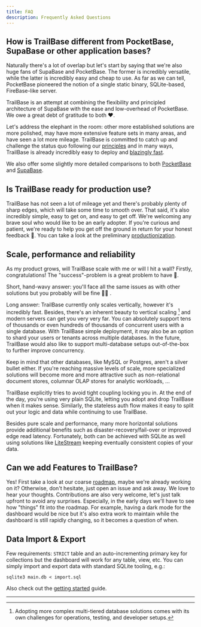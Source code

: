 ```yaml
---
title: FAQ
description: Frequently Asked Questions
---
```


## How is TrailBase different from PocketBase, SupaBase or other application bases?

Naturally there's a lot of overlap but let's start by saying that
we're also huge fans of SupaBase and PocketBase.
The former is incredibly versatile, while the latter is incredibly easy and
cheap to use.
As far as we can tell, PocketBase pioneered the notion of a single static
binary, SQLite-based, FireBase-like server.

TrailBase is an attempt at combining the flexibility and principled
architecture of SupaBase with the ease and low-overhead of PocketBase.
We owe a great debt of gratitude to both ❤️.

Let's address the elephant in the room: other more established solutions are
more polished, may have more extensive feature sets in many areas, and have
seen a lot more mileage.
TrailBase is committed to catch up and challenge the status quo following our
[principles](/getting-started/goals) and in many ways, TrailBase is
already incredibly easy to deploy and [blazingly fast](/reference/benchmarks).

We also offer some slightly more detailed comparisons to both
[PocketBase](/comparison/pocketbase) and [SupaBase](/comparison/supabase).

## Is TrailBase ready for production use?

TrailBase has not seen a lot of mileage yet and there's probably plenty of
sharp edges, which will take some time to smooth over.
That said, it's also incredibly simple, easy to get on, and easy to get off.
We're welcoming any brave soul who would like to be an early adopter.
If you're curious and patient, we're ready to help you get off the ground in
return for your honest feedback 🙏.
You can take a look at the preliminary
[productionization](/documentation/production).

## Scale, performance and reliability

As my product grows, will TrailBase scale with me or will I hit a wall?
Firstly, congratulations! The "success"-problem is a great problem to have 🎉.

Short, hand-wavy answer: you'll face all the same issues as with other
solutions but you probably will be fine 😶‍🌫️ .

Long answer: TrailBase currently only scales vertically, however it's incredibly
fast. Besides, there's an inherent beauty to vertical scaling [^1] and modern
servers can get you very very far.
You can absolutely support tens of thousands or even hundreds of thousands of
concurrent users with a single database.
With TrailBase simple deployment, it may also be an option to shard your users
or tenants across multiple databases. In the future, TrailBase would also like
to support multi-database setups out-of-the-box to further improve concurrency.

Keep in mind that other databases, like MySQL or Postgres, aren't a silver bullet either.
If you're reaching massive levels of scale, more specialized solutions will
become more and more attractive such as non-relational document stores,
columnar OLAP stores for analytic workloads, ...

TrailBase explicitly tries to avoid tight coupling locking you in. At the end
of the day, you're using very plain SQLite, letting you adopt and drop
TrailBase when it makes sense.
Similarly, the stateless auth flow makes it easy to split out your logic and
data while continuing to use TrailBase.

Besides pure scale and performance, many more horizontal solutions provide
additional benefits such as disaster-recovery/fail-over or improved edge read
latency.
Fortunately, both can be achieved with SQLite as well using solutions like
[LiteStream](https://litestream.io/) keeping eventually consistent copies of
your data.

## Can we add Features to TrailBase?

Yes! First take a look at our coarse [roadmap](/reference/roadmap), maybe we're
already working on it?
Otherwise, don't hesitate, just open an issue and ask away. We love to hear
your thoughts.
Contributions are also very welcome, let's just talk upfront to avoid any
surprises.
Especially, in the early days we'll have to see how "things" fit into the
roadmap.
For example, having a dark mode for the dashboard would be nice but it's also
extra work to maintain while the dashboard is still rapidly changing, so it
becomes a question of when.

## Data Import & Export

Few requirements: `STRICT` table and an auto-incrementing primary key for
collections but the dashboard will work for any table, view, etc.
You can simply import and export data with standard SQLite tooling, e.g.:

```shell
sqlite3 main.db < import.sql
```

Also check out the [getting started](/getting-started/first-cli-app) guide.

<div class="h-[50px]" />

---

[^1]:
    Adopting more complex multi-tiered database solutions comes with its own
    challenges for operations, testing, and developer setups.
